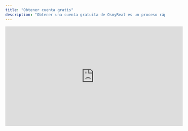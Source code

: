 ```yaml
---
title: "Obtener cuenta gratis"
description: "Obtener una cuenta gratuita de OsmyReal es un proceso rápido y sencillo que no te tomará más de dos minutos. Con la cuenta, podrás acceder a una amplia variedad de aplicaciones y juegos de pago. Sigue los pasos a continuación para completarlo fácilmente y empezar a disfrutar de la cuenta sin costo."
---
```


<iframe width="560" height="315" src="https://www.youtube.com/embed/GnRW9Dxh7AI?si=ZxbCiTo1F5RYPrnL" title="YouTube video player" frameborder="0" allow="accelerometer; autoplay; clipboard-write; encrypted-media; gyroscope; picture-in-picture; web-share" referrerpolicy="strict-origin-when-cross-origin" allowfullscreen />

## Primer paso

Activa un VPN de Estados Unidos. Si no tienes uno, te recomiendo descargar desde la App Store con tu cuenta personal de Apple el VPN **Proton VPN**, que es completamente gratuito y cuenta con servidores en Estados Unidos.

<Card title="Descargar VPN gratis" icon="sparkles" href="https://apps.apple.com/us/app/adguard-vpn-unlimited-fast/id1525373602" cta="Descarga directa desde la App Store">
  Descarga directa desde la App Store
</Card>

## Segundo paso

Una vez que hayas activado un VPN con ubicación en Estados Unidos, abre Google desde tu navegador o usando la aplicación y escribe "OsmyReal" y abre el primer enlace de la lista (El enlace debe ser osmyreal.com)

<Card title="Ir a Google" icon="sparkles" href="https://www.google.com/">
  
</Card>

## Tercer paso

Una vez dentro del sitio web, abre cualquier artículo publicado que prefieras y desplázate hasta el final del texto.

## Cuarto paso

Encontrarás el botón 'Impulsar'. Presiónalo y espera a que finalice la cuenta regresiva de 15 segundos. Cuando termine, pulsa el botón 'Finalizar'.

## Último paso

Desplázate hasta el final de la nueva página, donde encontrarás los datos de la cuenta de **OsmyReal**. Una vez localices el dato que deseas copiar, haz clic sobre él y se copiará automáticamente en tu portapapeles para pegarlo donde corresponda.
